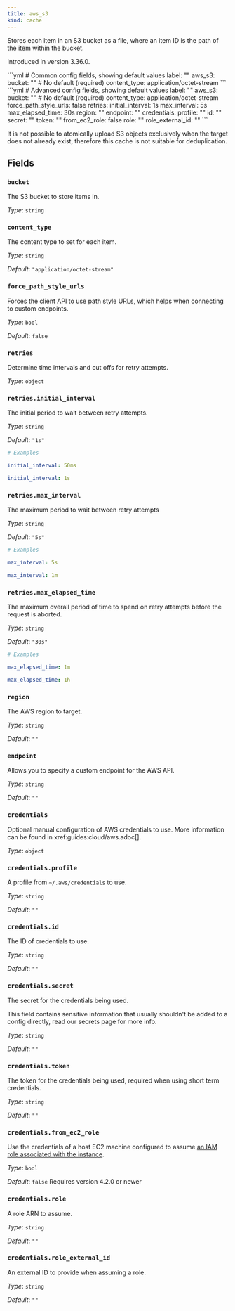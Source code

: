 ```yaml
---
title: aws_s3
kind: cache
---
```


Stores each item in an S3 bucket as a file, where an item ID is the path of the item within the bucket.

Introduced in version 3.36.0.


<Tabs>
<TabItem label="Common">
```yml
# Common config fields, showing default values
label: ""
aws_s3:
  bucket: "" # No default (required)
  content_type: application/octet-stream
```
</TabItem>
<TabItem label="Advanced">
```yml
# Advanced config fields, showing default values
label: ""
aws_s3:
  bucket: "" # No default (required)
  content_type: application/octet-stream
  force_path_style_urls: false
  retries:
    initial_interval: 1s
    max_interval: 5s
    max_elapsed_time: 30s
  region: ""
  endpoint: ""
  credentials:
    profile: ""
    id: ""
    secret: ""
    token: ""
    from_ec2_role: false
    role: ""
    role_external_id: ""
```
</TabItem>
</Tabs>

It is not possible to atomically upload S3 objects exclusively when the target does not already exist, therefore this cache is not suitable for deduplication.

## Fields

### `bucket`

The S3 bucket to store items in.


*Type*: `string`


### `content_type`

The content type to set for each item.


*Type*: `string`

*Default*: `"application/octet-stream"`

### `force_path_style_urls`

Forces the client API to use path style URLs, which helps when connecting to custom endpoints.


*Type*: `bool`

*Default*: `false`

### `retries`

Determine time intervals and cut offs for retry attempts.


*Type*: `object`


### `retries.initial_interval`

The initial period to wait between retry attempts.


*Type*: `string`

*Default*: `"1s"`

```yml
# Examples

initial_interval: 50ms

initial_interval: 1s
```

### `retries.max_interval`

The maximum period to wait between retry attempts


*Type*: `string`

*Default*: `"5s"`

```yml
# Examples

max_interval: 5s

max_interval: 1m
```

### `retries.max_elapsed_time`

The maximum overall period of time to spend on retry attempts before the request is aborted.


*Type*: `string`

*Default*: `"30s"`

```yml
# Examples

max_elapsed_time: 1m

max_elapsed_time: 1h
```

### `region`

The AWS region to target.


*Type*: `string`

*Default*: `""`

### `endpoint`

Allows you to specify a custom endpoint for the AWS API.


*Type*: `string`

*Default*: `""`

### `credentials`

Optional manual configuration of AWS credentials to use. More information can be found in xref:guides:cloud/aws.adoc[].


*Type*: `object`


### `credentials.profile`

A profile from `~/.aws/credentials` to use.


*Type*: `string`

*Default*: `""`

### `credentials.id`

The ID of credentials to use.


*Type*: `string`

*Default*: `""`

### `credentials.secret`

The secret for the credentials being used.
<Aside type="caution" title="Sensitive Information">
	This field contains sensitive information that usually shouldn't be added to a config directly, read our secrets page for more info.
</Aside>



*Type*: `string`

*Default*: `""`

### `credentials.token`

The token for the credentials being used, required when using short term credentials.


*Type*: `string`

*Default*: `""`

### `credentials.from_ec2_role`

Use the credentials of a host EC2 machine configured to assume [an IAM role associated with the instance](https://docs.aws.amazon.com/IAM/latest/UserGuide/id_roles_use_switch-role-ec2.html).


*Type*: `bool`

*Default*: `false`
Requires version 4.2.0 or newer

### `credentials.role`

A role ARN to assume.


*Type*: `string`

*Default*: `""`

### `credentials.role_external_id`

An external ID to provide when assuming a role.


*Type*: `string`

*Default*: `""`


